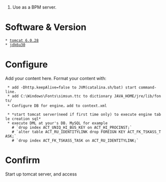 #Use as a BPM server.

= Software & Version =
 * [http://archive.apache.org/dist/tomcat/tomcat-6/v6.0.28/bin/apache-tomcat-6.0.28.tar.gz tomcat 6.0.28]
 * [http://download.oracle.com/otn-pub/java/jdk/6u30-b12/jdk-6u30-linux-x64.bin jdk6u30]

= Configure =

Add your content here.  Format your content with:
  * add -Dhttp.keepAlive=false to JVM(catalina.sh/bat) start command-line.
  * add C:\Windows\Fonts\simsun.ttc to dictionary JAVA_HOME/jre/lib/fonts/
  * Configure DB for engine，add to context.xml
   {{{<Environment name="jdbcpool.property" value="portNumber=<port>:password=<your password>:user=<your username>:serverName=<host ip/name>:databaseName=<dbname>" type="java.lang.String"/>}}}
  * *start tomcat server(need if first time only) to execute engine table creation sql*
  * execute DML at your's DB. MySQL for example 
    # `drop index ACT_UNIQ_HI_BUS_KEY on ACT_HI_PROCINST;`
    # `alter table ACT_RU_IDENTITYLINK drop FOREIGN KEY ACT_FK_TSKASS_TASK;`
    # `drop index ACT_FK_TSKASS_TASK on ACT_RU_IDENTITYLINK;`

= Confirm =
Start up tomcat server, and access {{{http://<host>:<port>/<contextPath>/BPMWebService?wsdl}}}